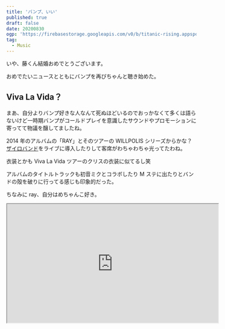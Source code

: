 ```yaml
---
title: 'バンプ、いい'
published: true
draft: false
date: 20200830
ogp: 'https://firebasestorage.googleapis.com/v0/b/titanic-rising.appspot.com/o/%E3%82%B9%E3%82%AF%E3%83%AA%E3%83%BC%E3%83%B3%E3%82%B7%E3%83%A7%E3%83%83%E3%83%88%202020-08-28%2013.14.44.png?alt=media&token=919fdf7b-70e0-43ec-875e-290b0dbe6511'
tag:
  - Music
---
```


いや、藤くん結婚おめでとうございます。

おめでたいニュースとともにバンプを再びちゃんと聴き始めた。

## Viva La Vida？

まあ、自分よりバンプ好きな人なんて死ぬほどいるのでおっかなくて多くは語らないけど一時期バンプがコールドプレイを意識したサウンドやプロモーションに寄ってて物議を醸してましたね。

2014 年のアルバムの「RAY」とそのツアーの WILLPOLIS シリーズからかな？[ザイロバンド](http://www.vainqueur-corp.com/xylobands/)をライブに導入したりして客席がわちゃわちゃ光ってたわね。

衣装とかも Viva La Vida ツアーのクリスの衣装に似てるし笑

アルバムのタイトルトラックも初音ミクとコラボしたり M ステに出たりとバンドの殻を破りに行ってる感じも印象的だった。

ちなみに ray、自分はめちゃんこ好き。

<iframe
  width="560"
  height="315"
  src="https://www.youtube.com/embed/whdFuBF1EA8"
  allowFullScreen
/>

WILLPOLIS のライブも行ったけど ray 出たばかりなのに多分一番盛り上がってた。ノリやすいしね。

## A Sky Full Of Stars？

RAY の次に出たのが Butterflies かな。

パレードとか入ってるやつよね。アルバムのリード曲の Butterfly なんだけど、これはちょっとやり過ぎた感あるよね。

<iframe
  width="560"
  height="315"
  src="https://www.youtube.com/embed/whdFuBF1EA8"
  allowFullScreen
/>

明らかにアヴィーチーがプロデュースしてそうなサウンドで流石に笑っちゃう。

ちなみに自分はめちゃくちゃ好きです。ライブで紙吹雪舞っててこれがコールドプレイのライブか〜ってなった記憶。

バンプのライブはザイロバンドがそのまま記念でもらえて、腕にいっぱい巻いてる人＝経験値高めみたいな風潮ある。俺は 3 つしか持ってない…

ちなみにそのあとコールドプレイのライブも行ったんだけどその時はライブ後にザイロバンド回収されてしまった。世界的バンドのクセにケチですな。

## Smile

バンプ、好きな曲いくらでもあるんだけど中でも一番好きなのはバンドバージョンの方の Smile。

震災時にシングルとして弾き語りバージョンがリリースされた後にゼロのカップリングとしてバンドバージョンが収録されたんだけどこれが本当に好き。

長いんだけど…

<iframe
  width="560"
  height="315"
  src="https://www.youtube.com/embed/CIaM_rPeyK0"
  allowFullScreen
/>

後に RAY にも収録されて WILLPOLIS でも披露されたけど流石に感動したな。

WILLPOLIS2014 のファイナルの東京ドーム公演ではスクリーンに蜷川実花の植物の VJ が映し出されて演奏してたけどそれもすごいよかった。

昔の曲も全然好きだけど自分はコスモノートからの 3 枚が一番好きかなー

ミーハーですまんね。
